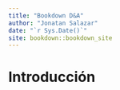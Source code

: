 ```yaml
--- 
title: "Bookdown D&A"
author: "Jonatan Salazar"
date: "`r Sys.Date()`"
site: bookdown::bookdown_site
---
```


# Introducción

